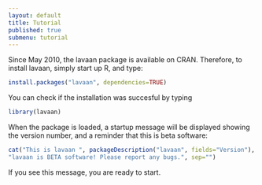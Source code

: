 ```yaml
---
layout: default
title: Tutorial
published: true
submenu: tutorial
---
```


Since May 2010, the lavaan package is available on CRAN. Therefore, to
install lavaan, simply start up R, and type:

```r
install.packages("lavaan", dependencies=TRUE)
```

You can check if the installation was succesful by typing

```r
library(lavaan)
```

When the package is loaded, a startup message will be displayed showing the
version number, and a reminder that this is beta software:

```r
cat("This is lavaan ", packageDescription("lavaan", fields="Version"), "\n",
"lavaan is BETA software! Please report any bugs.", sep="")
```

If you see this message, you are ready to start.
